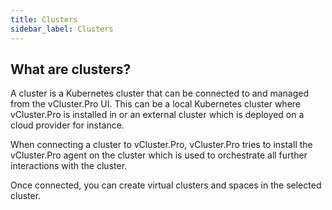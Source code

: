 ```yaml
---
title: Clusters
sidebar_label: Clusters
---
```


## What are clusters?

A cluster is a Kubernetes cluster that can be connected to and managed from the vCluster.Pro UI. This can be a local Kubernetes cluster where vCluster.Pro is installed in or an external cluster which is deployed on a cloud provider for instance.

When connecting a cluster to vCluster.Pro, vCluster.Pro tries to install the vCluster.Pro agent on the cluster which is used to orchestrate all further interactions with the cluster.

Once connected, you can create virtual clusters and spaces in the selected cluster.
